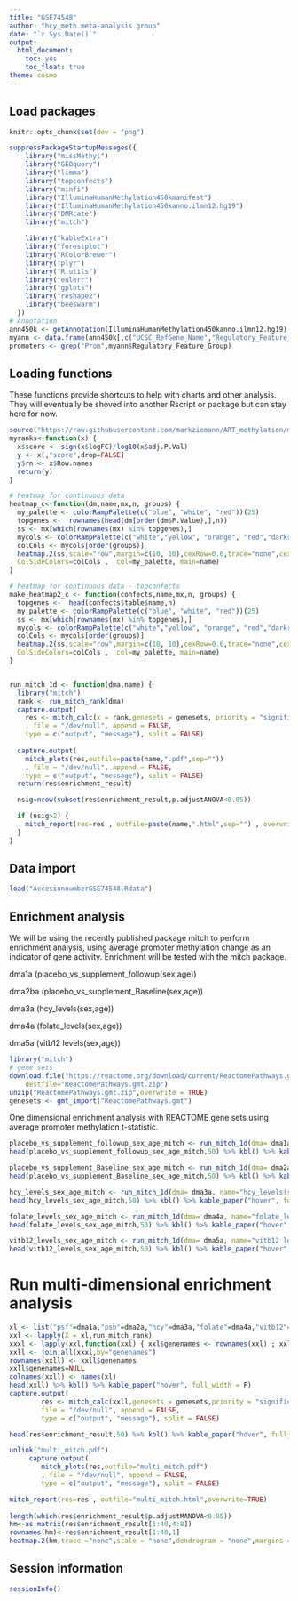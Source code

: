 ```yaml
---
title: "GSE74548"
author: "hcy_meth meta-analysis group"
date: "`r Sys.Date()`"
output:
  html_document:
    toc: yes
    toc_float: true
theme: cosmo
---
```


## Load packages

```r

knitr::opts_chunk$set(dev = "png")

suppressPackageStartupMessages({
    library("missMethyl")
    library("GEOquery")
    library("limma")
    library("topconfects")
    library("minfi")
    library("IlluminaHumanMethylation450kmanifest")
    library("IlluminaHumanMethylation450kanno.ilmn12.hg19")
    library("DMRcate")
    library("mitch")

    library("kableExtra")
    library("forestplot")
    library("RColorBrewer")
    library("plyr")
    library("R.utils")
    library("eulerr")
    library("gplots")
    library("reshape2")
    library("beeswarm")
  })
# Annotation
ann450k <- getAnnotation(IlluminaHumanMethylation450kanno.ilmn12.hg19)
myann <- data.frame(ann450k[,c("UCSC_RefGene_Name","Regulatory_Feature_Group")])
promoters <- grep("Prom",myann$Regulatory_Feature_Group)

```

## Loading functions

These functions provide shortcuts to help with charts and other analysis. They will
eventually be shoved into another Rscript or package but can stay here for now.

```r

source("https://raw.githubusercontent.com/markziemann/ART_methylation/master/meth_functions.R")
myranks<-function(x) {
  x$score <- sign(x$logFC)/log10(x$adj.P.Val)
  y <- x[,"score",drop=FALSE]
  y$rn <- x$Row.names
  return(y)
}

# heatmap for continuous data
heatmap_c<-function(dm,name,mx,n, groups) {
  my_palette <- colorRampPalette(c("blue", "white", "red"))(25)
  topgenes <-  rownames(head(dm[order(dm$P.Value),],n))
  ss <- mx[which(rownames(mx) %in% topgenes),]
  mycols <- colorRampPalette(c("white","yellow", "orange", "red","darkred"))(n = length(groups))
  colCols <- mycols[order(groups)]
  heatmap.2(ss,scale="row",margin=c(10, 10),cexRow=0.6,trace="none",cexCol=0.4,
  ColSideColors=colCols ,  col=my_palette, main=name)
}

# heatmap for continuous data - topconfects
make_heatmap2_c <- function(confects,name,mx,n, groups) {
  topgenes <-  head(confects$table$name,n)
  my_palette <- colorRampPalette(c("blue", "white", "red"))(25)
  ss <- mx[which(rownames(mx) %in% topgenes),]
  mycols <- colorRampPalette(c("white","yellow", "orange", "red","darkred"))(n = length(groups))
  colCols <- mycols[order(groups)]
  heatmap.2(ss,scale="row",margin=c(10, 10),cexRow=0.6,trace="none",cexCol=0.4,
  ColSideColors=colCols ,  col=my_palette, main=name)  
}


run_mitch_1d <- function(dma,name) {
  library("mitch")
  rank <- run_mitch_rank(dma)
  capture.output(
    res <- mitch_calc(x = rank,genesets = genesets, priority = "significance",resrows=20)
    , file = "/dev/null", append = FALSE,
    type = c("output", "message"), split = FALSE)
 
  capture.output(
    mitch_plots(res,outfile=paste(name,".pdf",sep=""))
    , file = "/dev/null", append = FALSE,
    type = c("output", "message"), split = FALSE)
  return(res$enrichment_result)

  nsig=nrow(subset(res$enrichment_result,p.adjustANOVA<0.05))

  if (nsig>2) {
    mitch_report(res=res , outfile=paste(name,".html",sep="") , overwrite = TRUE)
  }
}


```

## Data import

```r

load("AccesionnumberGSE74548.Rdata")

```

## Enrichment analysis

We will be using the recently published package mitch to perform enrichment analysis, using
average promoter methylation change as an indicator of gene activity.
Enrichment will be tested with the mitch package.

dma1a (placebo_vs_supplement_followup(sex,age))

dma2ba (placebo_vs_supplement_Baseline(sex,age))

dma3a (hcy_levels(sex,age))

dma4a (folate_levels(sex,age))

dma5a (vitb12 levels(sex,age))

```r

library("mitch")
# gene sets
download.file("https://reactome.org/download/current/ReactomePathways.gmt.zip", 
    destfile="ReactomePathways.gmt.zip")
unzip("ReactomePathways.gmt.zip",overwrite = TRUE)
genesets <- gmt_import("ReactomePathways.gmt")

```

One dimensional enrichment analysis with REACTOME gene sets using average promoter methylation t-statistic.

```r

placebo_vs_supplement_followup_sex_age_mitch <- run_mitch_1d(dma= dma1a, name="placebo_vs_supplement_followup(sex,age)_mitch")
head(placebo_vs_supplement_followup_sex_age_mitch,50) %>% kbl() %>% kable_paper("hover", full_width = F)

placebo_vs_supplement_Baseline_sex_age_mitch <- run_mitch_1d(dma= dma2a, name="placebo_vs_supplement_Baseline_(sex,age)_mitch")
head(placebo_vs_supplement_Baseline_sex_age_mitch,50) %>% kbl() %>% kable_paper("hover", full_width = F)

hcy_levels_sex_age_mitch <- run_mitch_1d(dma= dma3a, name="hcy_levels(sex,age)_mitch")
head(hcy_levels_sex_age_mitch,50) %>% kbl() %>% kable_paper("hover", full_width = F)

folate_levels_sex_age_mitch <- run_mitch_1d(dma= dma4a, name="folate_levels(sex,age)_mitch")
head(folate_levels_sex_age_mitch,50) %>% kbl() %>% kable_paper("hover", full_width = F)

vitb12_levels_sex_age_mitch <- run_mitch_1d(dma= dma5a, name="vitb12 levels(sex,age)_mitch")
head(vitb12_levels_sex_age_mitch,50) %>% kbl() %>% kable_paper("hover", full_width = F)

```

# Run multi-dimensional enrichment analysis

```r

xl <- list("psf"=dma1a,"psb"=dma2a,"hcy"=dma3a,"folate"=dma4a,"vitb12"= dma5a)
xxl <- lapply(X = xl,run_mitch_rank)  
xxxl <- lapply(xxl,function(xxl) { xxl$genenames <- rownames(xxl) ; xxl} )
xxll <- join_all(xxxl,by="genenames")
rownames(xxll) <- xxll$genenames
xxll$genenames=NULL
colnames(xxll) <- names(xl)
head(xxll) %>% kbl() %>% kable_paper("hover", full_width = F)
capture.output(
        res <- mitch_calc(xxll,genesets = genesets,priority = "significance"),
        file = "/dev/null", append = FALSE,
        type = c("output", "message"), split = FALSE)

head(res$enrichment_result,50) %>% kbl() %>% kable_paper("hover", full_width = F) 

unlink("multi_mitch.pdf")
     capture.output(
        mitch_plots(res,outfile="multi_mitch.pdf")
        , file = "/dev/null", append = FALSE,
        type = c("output", "message"), split = FALSE)

mitch_report(res=res , outfile="multi_mitch.html",overwrite=TRUE)
     
length(which(res$enrichment_result$p.adjustMANOVA<0.05))
hm<-as.matrix(res$enrichment_result[1:40,4:8])
rownames(hm)<-res$enrichment_result[1:40,1]
heatmap.2(hm,trace ="none",scale = "none",dendrogram = "none",margins = c(7,25),cexCol = 0.7)

```

## Session information

```r

sessionInfo()

```

